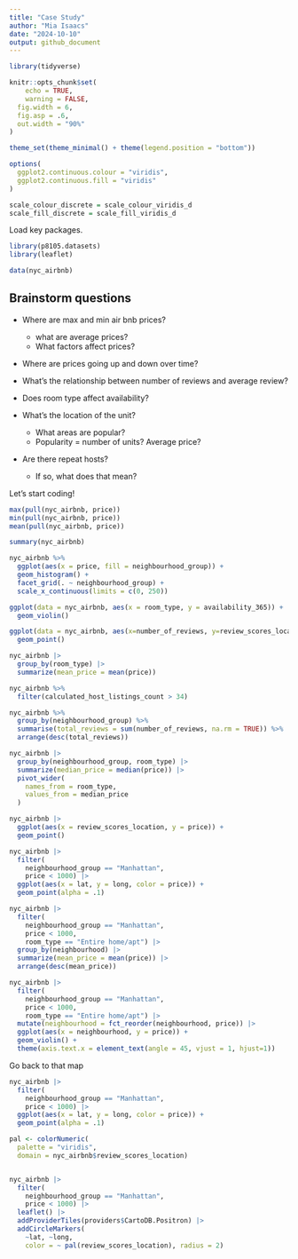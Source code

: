 ```yaml
---
title: "Case Study"
author: "Mia Isaacs"
date: "2024-10-10"
output: github_document
---
```


```r
library(tidyverse)

knitr::opts_chunk$set(
	echo = TRUE,
	warning = FALSE,
  fig.width = 6,
  fig.asp = .6,
  out.width = "90%"
)

theme_set(theme_minimal() + theme(legend.position = "bottom"))

options(
  ggplot2.continuous.colour = "viridis",
  ggplot2.continuous.fill = "viridis"
)

scale_colour_discrete = scale_colour_viridis_d
scale_fill_discrete = scale_fill_viridis_d
```

Load key packages.

```r
library(p8105.datasets)
library(leaflet)

data(nyc_airbnb)
```


## Brainstorm questions

* Where are max and min air bnb prices?
  * what are average prices? 
  * What factors affect prices? 

* Where are prices going up and down over time?

* What's the relationship between number of reviews and average review?
* Does room type affect availability?
* What's the location of the unit?
  * What areas are popular? 
  * Popularity = number of units? Average price?
* Are there repeat hosts? 
  * If so, what does that mean? 

Let's start coding!

```r
max(pull(nyc_airbnb, price))
min(pull(nyc_airbnb, price))
mean(pull(nyc_airbnb, price))
```

```r
summary(nyc_airbnb)
```


```r
nyc_airbnb %>%
  ggplot(aes(x = price, fill = neighbourhood_group)) +
  geom_histogram() +
  facet_grid(. ~ neighbourhood_group) +
  scale_x_continuous(limits = c(0, 250))
```

```r
ggplot(data = nyc_airbnb, aes(x = room_type, y = availability_365)) +
  geom_violin()
```

```r
ggplot(data = nyc_airbnb, aes(x=number_of_reviews, y=review_scores_location, na.rm=TRUE)) + 
  geom_point()
```


```r
nyc_airbnb |>
  group_by(room_type) |>
  summarize(mean_price = mean(price))
```


```r
nyc_airbnb %>%
  filter(calculated_host_listings_count > 34) 
```

```r
nyc_airbnb %>%
  group_by(neighbourhood_group) %>%
  summarise(total_reviews = sum(number_of_reviews, na.rm = TRUE)) %>%
  arrange(desc(total_reviews))
```

```r
nyc_airbnb |> 
  group_by(neighbourhood_group, room_type) |> 
  summarize(median_price = median(price)) |> 
  pivot_wider(
    names_from = room_type,
    values_from = median_price
  )
```

```r
nyc_airbnb |> 
  ggplot(aes(x = review_scores_location, y = price)) + 
  geom_point()
```


```r
nyc_airbnb |> 
  filter(
    neighbourhood_group == "Manhattan",
    price < 1000) |> 
  ggplot(aes(x = lat, y = long, color = price)) + 
  geom_point(alpha = .1)
```


```r
nyc_airbnb |> 
  filter(
    neighbourhood_group == "Manhattan",
    price < 1000,
    room_type == "Entire home/apt") |> 
  group_by(neighbourhood) |> 
  summarize(mean_price = mean(price)) |> 
  arrange(desc(mean_price))
```


```r
nyc_airbnb |> 
  filter(
    neighbourhood_group == "Manhattan",
    price < 1000,
    room_type == "Entire home/apt") |> 
  mutate(neighbourhood = fct_reorder(neighbourhood, price)) |> 
  ggplot(aes(x = neighbourhood, y = price)) + 
  geom_violin() + 
  theme(axis.text.x = element_text(angle = 45, vjust = 1, hjust=1))
```


Go back to that map


```r
nyc_airbnb |> 
  filter(
    neighbourhood_group == "Manhattan",
    price < 1000) |> 
  ggplot(aes(x = lat, y = long, color = price)) + 
  geom_point(alpha = .1)
```


```r
pal <- colorNumeric(
  palette = "viridis",
  domain = nyc_airbnb$review_scores_location)


nyc_airbnb |> 
  filter(
    neighbourhood_group == "Manhattan",
    price < 1000) |> 
  leaflet() |>  
  addProviderTiles(providers$CartoDB.Positron) |> 
  addCircleMarkers(
    ~lat, ~long, 
    color = ~ pal(review_scores_location), radius = 2)
```

















